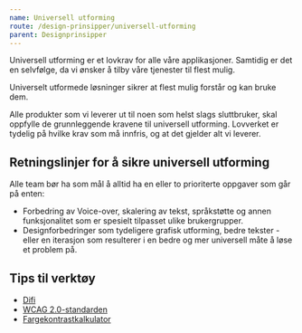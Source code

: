 ```yaml
---
name: Universell utforming
route: /design-prinsipper/universell-utforming
parent: Designprinsipper
---
```



<PageHeader>
  Universell utforming er et lovkrav for alle våre applikasjoner. Samtidig er
  det en selvfølge, da vi ønsker å tilby våre tjenester til flest mulig.
</PageHeader>

Universelt utformede løsninger sikrer at flest mulig forstår og kan bruke dem.

Alle produkter som vi leverer ut til noen som helst slags sluttbruker, skal oppfylle de grunnleggende kravene til universell utforming. Lovverket er tydelig på hvilke krav som må innfris, og at det gjelder alt vi leverer.

## Retningslinjer for å sikre universell utforming

Alle team bør ha som mål å alltid ha en eller to prioriterte oppgaver som går på enten:

- Forbedring av Voice-over, skalering av tekst, språkstøtte og annen funksjonalitet som er spesielt tilpasset ulike brukergrupper.
- Designforbedringer som tydeligere grafisk utforming, bedre tekster - eller en iterasjon som resulterer i en bedre og mer universell måte å løse et problem på.

## Tips til verktøy

- [Difi](https://uu.difi.no/)
- [WCAG 2.0-standarden](https://uu.difi.no/krav-og-regelverk/wcag-20-standarden)
- [Fargekontrastkalkulator](https://webaim.org/resources/contrastchecker/)

